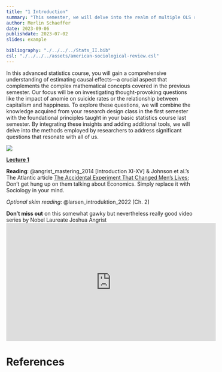 ```yaml
---
title: "1 Introduction"
summary: "This semester, we will delve into the realm of multiple OLS regression and its application in estimating causal effects."
author: Merlin Schaeffer
date: 2023-09-06
publishdate: 2023-07-02
slides: example

bibliography: "./../../../Stats_II.bib"
csl: "./../../../assets/american-sociological-review.csl"
---
```


In this advanced statistics course, you will gain a comprehensive understanding of estimating causal effects—a crucial aspect that complements the complex mathematical concepts covered in the previous semester. Our focus will be on investigating thought-provoking questions like the impact of anomie on suicide rates or the relationship between capitalism and happiness. To explore these questions, we will combine the knowledge acquired from your research design class in the first semester with the foundational principles taught in your basic statistics course last semester. By integrating these insights and adding additional tools, we will delve into the methods employed by researchers to address significant questions that resonate with all of us.

![](https://www.emirates247.com/polopoly_fs/1.454782.1452311744!/image/image.jpg)

[**Lecture 1**](/Lectures/1-Intro/1-Introduction.html)

**Reading**: @angrist_mastering_2014[Introduction XI-XV] & Johnson et al.'s The Atlantic article [The Accidental Experiment That Changed Men’s Lives](https://www.theatlantic.com/science/archive/2019/12/vietnam-draft-lotteries-were-scientific-experiment/602842/); Don't get hung up on them talking about Economics. Simply replace it with Sociology in your mind.

*Optional skim reading*: @larsen_introduktion_2022[Ch. 2]

**Don't miss out** on this somewhat gawky but nevertheless really good video series by Nobel Laureate Joshua Angrist
<iframe width="560" height="315" src="https://www.youtube.com/embed/WwW8y5dZs80" title="YouTube video player" frameborder="0" allow="accelerometer; autoplay; clipboard-write; encrypted-media; gyroscope; picture-in-picture" allowfullscreen></iframe>

# References
